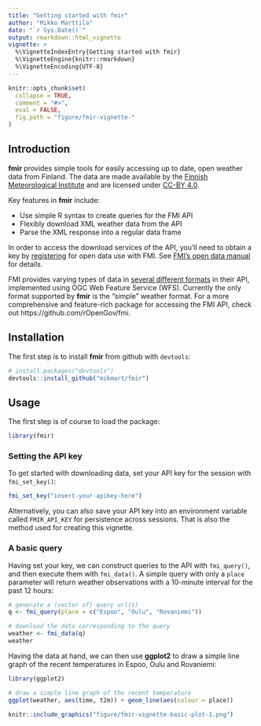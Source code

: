 ```yaml
---
title: "Getting started with fmir"
author: "Mikko Marttila"
date: "`r Sys.Date()`"
output: rmarkdown::html_vignette
vignette: >
  %\VignetteIndexEntry{Getting started with fmir}
  %\VignetteEngine{knitr::rmarkdown}
  %\VignetteEncoding{UTF-8}
---
```


```r
knitr::opts_chunk$set(
  collapse = TRUE,
  comment = "#>",
  eval = FALSE,
  fig.path = "figure/fmir-vignette-"
)
```

## Introduction

**fmir** provides simple tools for easily accessing up to date, open weather data from Finland. The data are made available by the [Finnish Meteorological Institute](https://en.ilmatieteenlaitos.fi) and are licensed under [CC-BY 4.0](https://creativecommons.org/licenses/by/4.0/).

Key features in **fmir** include:

* Use simple R syntax to create queries for the FMI API
* Flexibly download XML weather data from the API
* Parse the XML response into a regular data frame

In order to access the download services of the API, you'll need to obtain a key by [registering](https://ilmatieteenlaitos.fi/rekisteroityminen-avoimen-datan-kayttajaksi) for open data use with FMI. See [FMI's open data manual](https://en.ilmatieteenlaitos.fi/open-data) for details.

FMI provides varying types of data in [several different formats](https://en.ilmatieteenlaitos.fi/open-data-manual-fmi-wfs-services) in their API, implemented using OGC Web Feature Service (WFS). Currently the only format supported by **fmir** is the "simple" weather format. For a more comprehensive and feature-rich package for accessing the FMI API, check out https://github.com/rOpenGov/fmi.

## Installation

The first step is to install **fmir** from github with `devtools`:
```r
# install.packages("devtools")
devtools::install_github("mikmart/fmir")
```

## Usage

The first step is of course to load the package:

```r
library(fmir)
```

### Setting the API key

To get started with downloading data, set your API key for the session with `fmi_set_key()`:

```r
fmi_set_key("insert-your-apikey-here")
```

Alternatively, you can also save your API key into an environment variable called `FMIR_API_KEY` for persistence across sessions. That is also the method used for creating this vignette.

### A basic query

Having set your key, we can construct queries to the API with `fmi_query()`, and then execute them with `fmi_data()`. A simple query with only a `place` parameter will return weather observations with a 10-minute interval for the past 12 hours:

```r
# generate a (vector of) query url(s)
q <- fmi_query(place = c("Espoo", "Oulu", "Rovaniemi"))

# download the data corresponding to the query
weather <- fmi_data(q)
weather
```

Having the data at hand, we can then use **ggplot2** to draw a simple line graph of the recent temperatures in Espoo, Oulu and Rovaniemi:

```r
library(ggplot2)

# draw a simple line graph of the recent temperature
ggplot(weather, aes(time, t2m)) + geom_line(aes(colour = place))
```

```r
knitr::include_graphics("figure/fmir-vignette-basic-plot-1.png")
```
